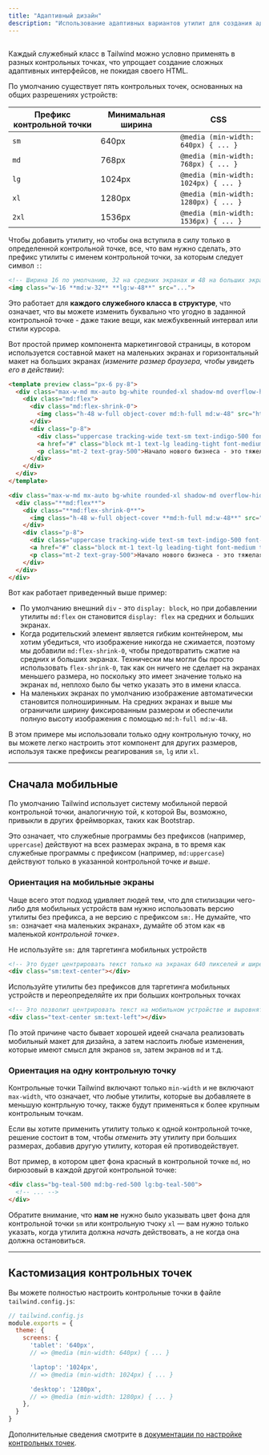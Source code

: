 ```yaml
---
title: "Адаптивный дизайн"
description: "Использование адаптивных вариантов утилит для создания адаптивных пользовательских интерфейсов."
---
```



## <Heading hidden>Обзор</Heading>

Каждый служебный класс в Tailwind можно условно применять в разных контрольных точках, что упрощает создание сложных адаптивных интерфейсов, не покидая своего HTML.

По умолчанию существует пять контрольных точек, основанных на общих разрешениях устройств:

| Префикс контрольной точки | Минимальная ширина | CSS |
| --- | --- | --- |
| `sm` | 640px | `@media (min-width: 640px) { ... }` |
| `md` | 768px | `@media (min-width: 768px) { ... }` |
| `lg` | 1024px | `@media (min-width: 1024px) { ... }` |
| `xl` | 1280px | `@media (min-width: 1280px) { ... }` |
| `2xl` | 1536px | `@media (min-width: 1536px) { ... }` |

Чтобы добавить утилиту, но чтобы она вступила в силу только в определенной контрольной точке, все, что вам нужно сделать, это префикс утилиты с именем контрольной точки, за которым следует символ `:`:

```html
<!-- Ширина 16 по умолчанию, 32 на средних экранах и 48 на больших экранах. -->
<img class="w-16 **md:w-32** **lg:w-48**" src="...">
```

Это работает для **каждого служебного класса в структуре**, что означает, что вы можете изменить буквально что угодно в заданной контрольной точке - даже такие вещи, как межбуквенный интервал или стили курсора.

Вот простой пример компонента маркетинговой страницы, в котором используется составной макет на маленьких экранах и горизонтальный макет на больших экранах *(измените размер браузера, чтобы увидеть его в действии)*:

```html indigo
<template preview class="px-6 py-8">
  <div class="max-w-md mx-auto bg-white rounded-xl shadow-md overflow-hidden md:max-w-2xl">
    <div class="md:flex">
      <div class="md:flex-shrink-0">
        <img class="h-48 w-full object-cover md:h-full md:w-48" src="https://images.unsplash.com/photo-1515711660811-48832a4c6f69?ixlib=rb-1.2.1&ixid=eyJhcHBfaWQiOjEyMDd9&auto=format&fit=crop&w=448&q=80" width="448" height="299" alt="Человек смотрит на товар в магазине">
      </div>
      <div class="p-8">
        <div class="uppercase tracking-wide text-sm text-indigo-500 font-semibold">Тематическое исследование</div>
        <a href="#" class="block mt-1 text-lg leading-tight font-medium text-black hover:underline">Поиск клиентов для вашего нового бизнеса</a>
        <p class="mt-2 text-gray-500">Начало нового бизнеса - это тяжелая работа. Вот пять идей, которые вы можете использовать, чтобы найти своих первых клиентов.</p>
      </div>
    </div>
  </div>
</template>

<div class="max-w-md mx-auto bg-white rounded-xl shadow-md overflow-hidden **md:max-w-2xl**">
  <div class="**md:flex**">
    <div class="**md:flex-shrink-0**">
      <img class="h-48 w-full object-cover **md:h-full md:w-48**" src="/img/store.jpg" alt="Человек смотрит на товар в магазине">
    </div>
    <div class="p-8">
      <div class="uppercase tracking-wide text-sm text-indigo-500 font-semibold">Тематическое исследование</div>
      <a href="#" class="block mt-1 text-lg leading-tight font-medium text-black hover:underline">Поиск клиентов для вашего нового бизнеса</a>
      <p class="mt-2 text-gray-500">Начало нового бизнеса - это тяжелая работа. Вот пять идей, которые вы можете использовать, чтобы найти своих первых клиентов.</p>
    </div>
  </div>
</div>
```

Вот как работает приведенный выше пример:

- По умолчанию внешний `div` - это `display: block`, но при добавлении утилиты `md:flex` он становится `display: flex` на средних и больших экранах.
- Когда родительский элемент является гибким контейнером, мы хотим убедиться, что изображение никогда не сжимается, поэтому мы добавили `md:flex-shrink-0`, чтобы предотвратить сжатие на средних и больших экранах. Технически мы могли бы просто использовать `flex-shrink-0`, так как он ничего не сделает на экранах меньшего размера, но поскольку это имеет значение только на экранах `md`, неплохо было бы четко указать это в имени класса.
- На маленьких экранах по умолчанию изображение автоматически становится полноширинным. На средних экранах и выше мы ограничили ширину фиксированным размером и обеспечили полную высоту изображения с помощью `md:h-full md:w-48`.

В этом примере мы использовали только одну контрольную точку, но вы можете легко настроить этот компонент для других размеров, используя также префиксы реагирования `sm`, `lg` или `xl`.

---

## Сначала мобильные

По умолчанию Tailwind использует систему мобильной первой контрольной точки, аналогичную той, к которой Вы, возможно, привыкли в других фреймворках, таких как Bootstrap.

Это означает, что служебные программы без префиксов (например, `uppercase`) действуют на всех размерах экрана, в то время как служебные программы с префиксом (например, `md:uppercase`) действуют только в указанной контрольной точке *и выше*.

### Ориентация на мобильные экраны

Чаще всего этот подход удивляет людей тем, что для стилизации чего-либо для мобильных устройств вам нужно использовать версию утилиты без префикса, а не версию с префиксом `sm:`. Не думайте, что `sm:` означает «на маленьких экранах», думайте об этом как «в маленькой *контрольной точке*».

<TipBad>Не используйте <code className="text-sm font-bold text-gray-800">sm:</code> для таргетинга мобильных устройств</TipBad>

```html
<!-- Это будет центрировать текст только на экранах 640 пикселей и шире, но не на маленьких экранах -->
<div class="sm:text-center"></div>
```

<TipGood>Используйте утилиты без префиксов для таргетинга мобильных устройств и переопределяйте их при больших контрольных точках</TipGood>

```html
<!-- Это позволит центрировать текст на мобильном устройстве и выровнять его по левому краю на экранах 640 пикселей и шире -->
<div class="text-center sm:text-left"></div>
```

По этой причине часто бывает хорошей идеей сначала реализовать мобильный макет для дизайна, а затем наслоить любые изменения, которые имеют смысл для экранов `sm`, затем экранов `md` и т.д.

### Ориентация на одну контрольную точку

Контрольные точки Tailwind включают только `min-width` и не включают `max-width`, что означает, что любые утилиты, которые вы добавляете в меньшую контрльную точку, также будут применяться к более крупным контрольным точкам.

Если вы хотите применить утилиту только к одной контрольной точке, решение состоит в том, чтобы *отменить* эту утилиту при больших размерах, добавив другую утилиту, которая ей противодействует.

Вот пример, в котором цвет фона красный в контрольной точке `md`, но бирюзовый в каждой другой контрольной точке:

```html
<div class="bg-teal-500 md:bg-red-500 lg:bg-teal-500">
  <!-- ... -->
</div>
```

Обратите внимание, что **нам не** нужно было указывать цвет фона для контрольной точки `sm` или контрольную тчоку `xl` — вам нужно только указать, когда утилита должна *начать* действовать, а не когда она должна остановиться.

---

## Кастомизация контрольных точек

Вы можете полностью настроить контрольные точки в файле `tailwind.config.js`:

```js
// tailwind.config.js
module.exports = {
  theme: {
    screens: {
      'tablet': '640px',
      // => @media (min-width: 640px) { ... }

      'laptop': '1024px',
      // => @media (min-width: 1024px) { ... }

      'desktop': '1280px',
      // => @media (min-width: 1280px) { ... }
    },
  }
}
```

Дополнительные сведения смотрите в [документации по настройке контрольных точек](/docs/breakpoints).
